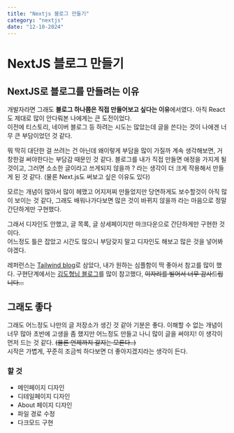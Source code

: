 ```yaml
---
title: "Nextjs 블로그 만들기"
category: "nextjs"
date: "12-10-2024"
---
```

# NextJS 블로그 만들기

## NextJS로 블로그를 만들려는 이유
개발자라면 그래도 <b>블로그 하나쯤은 직접 만들어보고 싶다는 이유</b>에서였다. 아직 React도 제대로 많이 안다뤄본 나에게는 큰 도전이었다.  
이전에 티스토리, 네이버 블로그 등 하려는 시도는 많았는데 글을 쓴다는 것이 나에겐 너무 큰 부담이었던 것 같다.  

뭐 딱히 대단한 걸 쓰려는 건 아닌데 왜이렇게 부담을 많이 가질까 계속 생각해보면, 거창한걸 써야한다는 부담감 때문인 것 같다.
블로그를 내가 직접 만들면 애정을 가지게 될 것이고, 그러면 소소한 글이라고 쓰게되지 않을까 ? 라는 생각이 더 크게 작용해서 만들게 된 것 같다. (물론 Next.js도 써보고 싶은 이유도 있다)  

모르는 개념이 많아서 많이 헤맸고 어지저찌 만들었지만 당연하게도 보수할것이 아직 많이 보이는 것 같다, 그래도 배워나가다보면 많은 것이 바뀌지 않을까 라는 마음으로 정말 간단하게만 구현했다.  

그래서 디자인도 안했고, 글 목록, 글 상세페이지만 마크다운으로 간단하게만 구현한 것이다.  
어느정도 틀은 잡았고 시간도 많으니 부담갖지 말고 디자인도 해보고 많은 것을 넣어봐야겠다.  

레퍼런스는 [Tailwind blog](https://tailwind-nextjs-starter-blog.vercel.app/blog)로 삼았다, 내가 원하는 심플함이 딱 좋아서 참고를 많이 했다.
구현단계에서는 [김도형님 블로그](https://d5br5.dev/blog/nextjs_blog/setup)를 많이 참고했다, <del>이자리를 빌어서 너무 감사드립니다...</del>

## 그래도 좋다
그래도 어느정도 나만의 글 저장소가 생긴 것 같아 기분은 좋다. 이해할 수 없는 개념이 너무 많아 초반에 고생을 좀 했지만
어느정도 만들고 나니 많이 글을 써야지! 이 생각이 먼저 드는 것 같다. <del>(물론 언제까지 갈지는 모른다..)</del>  
시작은 가볍게, 꾸준히 조금씩 하다보면 더 좋아지겠지라는 생각이 든다.

### 할 것
* 메인페이지 디자인
* 디테일페이지 디자인
* About 페이지 디자인
* 파일 경로 수정
* 다크모드 구현